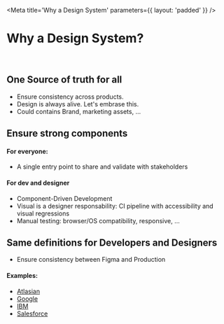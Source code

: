 
<Meta
    title='Why a Design System'
    parameters={{ layout: 'padded' }}
/>

# Why a Design System?

<br/>

## One Source of truth for all
- Ensure consistency across products.
- Design is always alive. Let's embrase this.
- Could contains Brand, marketing assets, ...

## Ensure strong components
#### For everyone:
- A single entry point to share and validate with stakeholders
#### For dev and designer
- Component-Driven Development
- Visual is a designer responsability: CI pipeline with accessibility and visual regressions
- Manual testing: browser/OS compatibility, responsive, ...

## Same definitions for Developers and Designers
- Ensure consistency between Figma and Production

#### Examples:
- [Atlasian](https://atlaskit.atlassian.com/)
- [Google](https://material.io/)
- [IBM](https://www.carbondesignsystem.com/)
- [Salesforce](https://www.lightningdesignsystem.com/)
